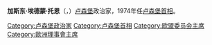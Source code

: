 {{BLP unsourced|time=2022-03-29T06:58:23+00:00}}
{{Infobox_President
| name = 加斯东·托恩
| original_name = {{lang|fr|Gaston Egmond Thorn}}
| image = [[File:Thorn_Van_Agt_1980_cropped.jpg|220px]]
| country = [[卢森堡|卢森堡]]
| order = 20
| office = 卢森堡首相
| term_start = 1974年6月15日
| term_end = 1979年7月16日
| predecessor = [[皮埃尔·维尔纳|皮埃尔·维尔纳]]
| successor     = [[皮埃尔·维尔纳|皮埃尔·维尔纳]]
| order2        = 7
| office2 = 欧盟委员会主席
| term_start2   = 1981年1月12日
| term_end2     = 1985年
| predecessor2  = [[罗伊·詹金斯|罗伊·詹金斯]]
| successor2    = [[雅克·德洛尔|雅克·德洛尔]]
| birth_date = 1928年9月3日
| birth_place =[[卢森堡市|卢森堡市]]
| death_date =2007年8月26日
| death_place =[[卢森堡市|卢森堡市]]
| spouse = 莉莉亚娜·托恩·伯蒂
| party = [[卢森堡民主党|卢森堡民主党]]
}}

'''加斯东·埃德蒙·托恩'''（'''{{lang|fr|Gaston Egmond Thorn}}'''，{{bd|1928年|9月3日|2007年|8月26日|catIdx=Thorn, Gaston}}）[[卢森堡|卢森堡]]政治家，1974年任[[卢森堡首相|卢森堡首相]]。

{{start box}}
{{succession box|[[皮埃尔·格莱戈尔|皮埃尔·格莱戈尔]]|[[科莱特·弗莱施|科莱特·弗莱施]]|外交大臣|1969年─1980年}}
{{succession box|[[皮埃尔·维尔纳|皮埃尔·维尔纳]]|[[皮埃尔·维尔纳|皮埃尔·维尔纳]]|[[卢森堡首相|卢森堡首相]]|1974年─1979年}}
{{succession box|[[阿布杜拉齐兹·布特弗利卡|阿布杜拉齐兹·布特弗利卡]]|[[汉密尔顿·谢利·阿梅拉辛格|汉密尔顿·谢利·阿梅拉辛格]]|[[联合国大会|联合国大会]]主席|1975年─1976年}}
{{succession box|[[马塞尔·马特|马塞尔·马特]]|[[科莱特·弗莱施|科莱特·弗莱施]]|经济大臣|1977年─1980年}}
{{succession box|[[贝纳尔·贝格|贝纳尔·贝格]]|[[科莱特·弗莱施|科莱特·弗莱施]]|卢森堡副首相|1979年─1980年}}

{{succession box|[[罗贝尔·绍斯|罗贝尔·绍斯]]|[[科莱特·弗莱施|科莱特·弗莱施]]|司法大臣|1979年─1980年}}
{{succession box|[[卢西恩·杜里|卢西恩·杜里]]|[[勒内·科嫩|勒内·科嫩]]|[[卢森堡民主党|卢森堡民主党]]主席|1962年─1969年}}
{{succession box|[[勒内·科嫩|勒内·科嫩]]|[[科莱特·弗莱施|科莱特·弗莱施]]|[[卢森堡民主党|卢森堡民主党]]主席|1971年─1980年}}
{{end box}}

{{欧洲理事会主席}}
{{Authority control}}
{{DEFAULTSORT:Thorn, Gaston}}
[[Category:卢森堡政治家|Category:卢森堡政治家]]
[[Category:卢森堡首相|Category:卢森堡首相]]
[[Category:欧盟委员会主席|Category:欧盟委员会主席]]
[[Category:歐洲理事會主席|Category:歐洲理事會主席]]
{{bio-stub}}
{{europe-stub}}
{{politic-stub}}